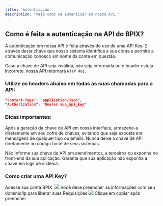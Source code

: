```yaml
---
title: 'Autenticação'
description: 'Veja como se autenticar em nossa API.'
---
```


## Como é feita a autenticação na API do BPIX?

A autenticação em nossa API é feita através do uso de uma API Key. É através desta chave que nosso sistema identifica a sua conta e permite a comunicação conosco em nome da conta em questão.

Caso a chave de API seja inválida, não seja informada ou o header esteja incorreto, nossa API retornará `HTTP 401`.

### Utilize os headers abaixo em todas as suas chamadas para a API:
```json
"Content-Type": "application/json",
"Authorization": "Bearer sua_api_key"
```

### Dicas importantes:
<Warning>Após a geração da chave de API em nossa interface, armazene-a diretamente em seu cofre de chaves, evitando que seja exposta em mensagens de qualquer tipo ou emails. Nunca deixe a chave de API diretamente no código fonte de seus sistemas.</Warning>

<Warning>Não informe sua chave de API em atendimentos, a terceiros ou exponha no front-end da sua aplicação. Garanta que sua aplicação não exponha a chave em logs de sistema.</Warning>

### Como criar uma API Key?
<Steps>
  <Step title="Você precisará ter uma conta BPIX">
    Acesse sua conta BPIX.
  </Step>
  <Step title="Toque em Criar Api Key ">
    <img
  src="https://i.ibb.co/Tk82L2W/image.png"
    />

  </Step>
  <Step title="Clique em copiar">
    Você deve preencher as informações com seu domínio/ip para liberar suas Requisições 
      <img
  src="https://i.ibb.co/PTQ2BRW/image.png"
    />
    Clique em copiar após preencher
  </Step>
</Steps>







 
